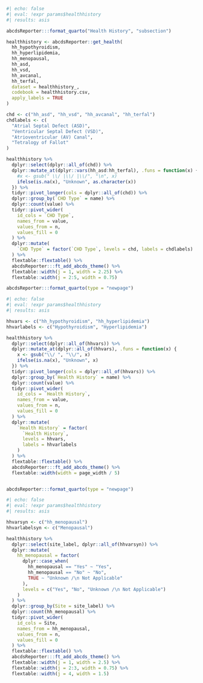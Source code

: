 ```r
#| echo: false
#| eval: !expr params$healthhistory
#| results: asis

abcdsReporter:::format_quarto("Health History", "subsection")

healthhistory <- abcdsReporter::get_health(
  hh_hypothyroidism,
  hh_hyperlipidemia,
  hh_menopausal,
  hh_asd,
  hh_vsd,
  hh_avcanal,
  hh_terfal,
  dataset = healthhistory_,
  codebook = healthhistory.csv,
  apply_labels = TRUE
)

chd <- c("hh_asd", "hh_vsd", "hh_avcanal", "hh_terfal")
chdlabels <- c(
  "Atrial Septal Defect (ASD)",
  "Ventricular Septal Defect (VSD)",
  "Atrioventricular (AV) Canal",
  "Tetralogy of Fallot"
)

healthhistory %>%
  dplyr::select(dplyr::all_of(chd)) %>%
  dplyr::mutate_at(dplyr::vars(hh_asd:hh_terfal), .funs = function(x) {
    #x <- gsub(" \\/ |\\/ |\\/", "\n", x)
    ifelse(is.na(x), "Unknown", as.character(x))
  }) %>%
  tidyr::pivot_longer(cols = dplyr::all_of(chd)) %>%
  dplyr::group_by(`CHD Type` = name) %>%
  dplyr::count(value) %>%
  tidyr::pivot_wider(
    id_cols = `CHD Type`,
    names_from = value,
    values_from = n,
    values_fill = 0
  ) %>%
  dplyr::mutate(
    `CHD Type` = factor(`CHD Type`, levels = chd, labels = chdlabels)
  ) %>%
  flextable::flextable() %>%
  abcdsReporter:::ft_add_abcds_theme() %>%
  flextable::width(j = 1, width = 2.25) %>%
  flextable::width(j = 2:5, width = 0.75)

abcdsReporter:::format_quarto(type = "newpage")


```


```r
#| echo: false
#| eval: !expr params$healthhistory
#| results: asis

hhvars <- c("hh_hypothyroidism", "hh_hyperlipidemia")
hhvarlabels <- c("Hypothyroidism", "Hyperlipidemia")

healthhistory %>%
  dplyr::select(dplyr::all_of(hhvars)) %>%
  dplyr::mutate_at(dplyr::all_of(hhvars), .funs = function(x) {
    x <- gsub("\\/ ", "\\/", x)
    ifelse(is.na(x), "Unknown", x)
  }) %>%
  tidyr::pivot_longer(cols = dplyr::all_of(hhvars)) %>%
  dplyr::group_by(`Health History` = name) %>%
  dplyr::count(value) %>%
  tidyr::pivot_wider(
    id_cols = `Health History`,
    names_from = value,
    values_from = n,
    values_fill = 0
  ) %>%
  dplyr::mutate(
    `Health History` = factor(
      `Health History`,
      levels = hhvars,
      labels = hhvarlabels
    )
  ) %>%
  flextable::flextable() %>%
  abcdsReporter:::ft_add_abcds_theme() %>%
  flextable::width(width = page_width / 5)


abcdsReporter:::format_quarto(type = "newpage")

```


```r
#| echo: false
#| eval: !expr params$healthhistory
#| results: asis

hhvarsyn <- c("hh_menopausal")
hhvarlabelsyn <- c("Menopausal")

healthhistory %>%
  dplyr::select(site_label, dplyr::all_of(hhvarsyn)) %>%
  dplyr::mutate(
    hh_menopausal = factor(
      dplyr::case_when(
        hh_menopausal == "Yes" ~ "Yes",
        hh_menopausal == "No" ~ "No",
        TRUE ~ "Unknown /\n Not Applicable"
      ),
      levels = c("Yes", "No", "Unknown /\n Not Applicable")
    )
  ) %>%
  dplyr::group_by(Site = site_label) %>%
  dplyr::count(hh_menopausal) %>%
  tidyr::pivot_wider(
    id_cols = Site,
    names_from = hh_menopausal,
    values_from = n,
    values_fill = 0
  ) %>%
  flextable::flextable() %>%
  abcdsReporter:::ft_add_abcds_theme() %>%
  flextable::width(j = 1, width = 2.5) %>%
  flextable::width(j = 2:3, width = 0.75) %>%
  flextable::width(j = 4, width = 1.5)

```